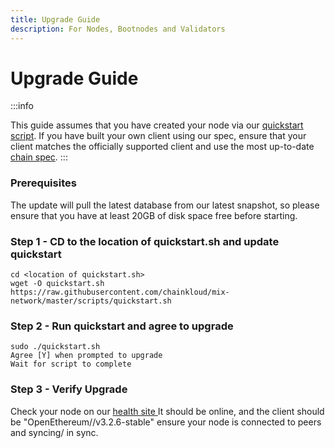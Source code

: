 ```yaml
---
title: Upgrade Guide
description: For Nodes, Bootnodes and Validators
---
```


# Upgrade Guide

:::info

This guide assumes that you have created your node via our [quickstart script](https://github.com/chainkloud/mix-network/blob/master/scripts/quickstart.sh). If you have built your own client using our spec, ensure that your client matches the officially supported client and use the most up-to-date [chain spec](https://github.com/chainkloud/mix-network/blob/master/config/spec.json).
:::

### Prerequisites

The update will pull the latest database from our latest snapshot, so please ensure that you have at least 20GB of disk space free before starting.

### Step 1 - CD to the location of quickstart.sh and update quickstart

```
cd <location of quickstart.sh>
wget -O quickstart.sh https://raw.githubusercontent.com/chainkloud/mix-network/master/scripts/quickstart.sh
```

### Step 2 - Run quickstart and agree to upgrade

```
sudo ./quickstart.sh
Agree [Y] when prompted to upgrade
Wait for script to complete
```

### Step 3 - Verify Upgrade

Check your node on our [health site ](https://status.miexs.com)It should be online, and the client should be "OpenEthereum//v3.2.6-stable" ensure your node is connected to peers and syncing/ in sync.


